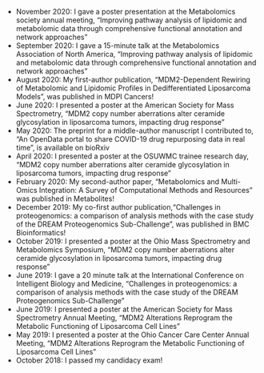 - November 2020: I gave a poster presentation at the Metabolomics society annual meeting, "Improving pathway analysis of lipidomic and metabolomic data through comprehensive functional annotation and network approaches"
- September 2020: I gave a 15-minute talk at the Metabolomics Association of North America, "Improving pathway analysis of lipidomic and metabolomic data through comprehensive functional annotation and network approaches"
- August 2020: My first-author publication, "MDM2-Dependent Rewiring of Metabolomic and Lipidomic Profiles in Dedifferentiated Liposarcoma Models", was published in MDPI Cancers!
- June 2020: I presented a poster at the American Society for Mass Spectrometry, "MDM2 copy number aberrations alter ceramide glycosylation in liposarcoma tumors, impacting drug response"
- May 2020: The preprint for a middle-author manuscript I contributed to, "An OpenData portal to share COVID-19 drug repurposing data in real time", is available on bioRxiv
- April 2020: I presented a poster at the OSUWMC trainee research day, "MDM2 copy number aberrations alter ceramide glycosylation in liposarcoma tumors, impacting drug response"
- February 2020: My second-author paper, "Metabolomics and Multi-Omics Integration: A Survey of Computational Methods and Resources" was published in Metabolites!
- December 2019: My co-first author publication,"Challenges in proteogenomics: a comparison of analysis methods with the case study of the DREAM Proteogenomics Sub-Challenge", was published in BMC Bioinformatics!
- October 2019: I presented a poster at the Ohio Mass Spectrometry and Metabolomics Symposium, "MDM2 copy number aberrations alter ceramide glycosylation in liposarcoma tumors, impacting drug response"
- June 2019: I gave a 20 minute talk at the International Conference on Intelligent Biology and Medicine, "Challenges in proteogenomics: a comparison of analysis methods with the case study of the DREAM Proteogenomics Sub-Challenge" 
- June 2019: I presented a poster at the American Society for Mass Spectrometry Annual Meeting, "MDM2 Alterations Reprogram the Metabolic Functioning of Liposarcoma Cell Lines"
- May 2019: I presented a poster at the Ohio Cancer Care Center Annual Meeting, "MDM2 Alterations Reprogram the Metabolic Functioning of Liposarcoma Cell Lines"
- October 2018: I passed my candidacy exam!